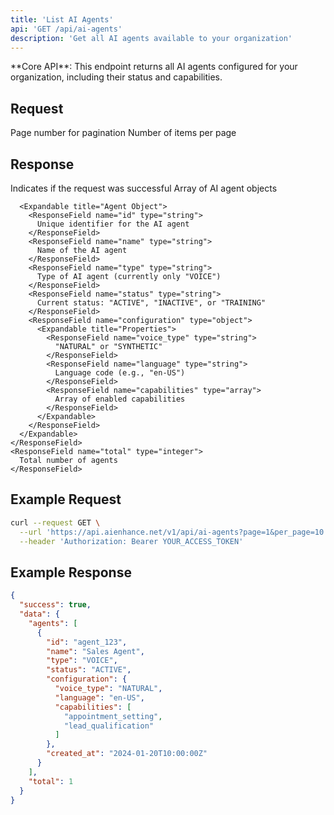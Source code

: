 ```yaml
---
title: 'List AI Agents'
api: 'GET /api/ai-agents'
description: 'Get all AI agents available to your organization'
---
```


<Note>
  **Core API**: This endpoint returns all AI agents configured for your organization, including their status and capabilities.
</Note>

## Request

<ParamField query="page" type="integer">
  Page number for pagination
</ParamField>

<ParamField query="per_page" type="integer">
  Number of items per page
</ParamField>

## Response

<ResponseField name="success" type="boolean">
  Indicates if the request was successful
</ResponseField>

<ResponseField name="data" type="object">
  <Expandable title="Properties">
    <ResponseField name="agents" type="array">
      Array of AI agent objects
      
      <Expandable title="Agent Object">
        <ResponseField name="id" type="string">
          Unique identifier for the AI agent
        </ResponseField>
        <ResponseField name="name" type="string">
          Name of the AI agent
        </ResponseField>
        <ResponseField name="type" type="string">
          Type of AI agent (currently only "VOICE")
        </ResponseField>
        <ResponseField name="status" type="string">
          Current status: "ACTIVE", "INACTIVE", or "TRAINING"
        </ResponseField>
        <ResponseField name="configuration" type="object">
          <Expandable title="Properties">
            <ResponseField name="voice_type" type="string">
              "NATURAL" or "SYNTHETIC"
            </ResponseField>
            <ResponseField name="language" type="string">
              Language code (e.g., "en-US")
            </ResponseField>
            <ResponseField name="capabilities" type="array">
              Array of enabled capabilities
            </ResponseField>
          </Expandable>
        </ResponseField>
      </Expandable>
    </ResponseField>
    <ResponseField name="total" type="integer">
      Total number of agents
    </ResponseField>
  </Expandable>
</ResponseField>

## Example Request

```bash
curl --request GET \
  --url 'https://api.aienhance.net/v1/api/ai-agents?page=1&per_page=10' \
  --header 'Authorization: Bearer YOUR_ACCESS_TOKEN'
```

## Example Response

```json
{
  "success": true,
  "data": {
    "agents": [
      {
        "id": "agent_123",
        "name": "Sales Agent",
        "type": "VOICE",
        "status": "ACTIVE",
        "configuration": {
          "voice_type": "NATURAL",
          "language": "en-US",
          "capabilities": [
            "appointment_setting",
            "lead_qualification"
          ]
        },
        "created_at": "2024-01-20T10:00:00Z"
      }
    ],
    "total": 1
  }
}
